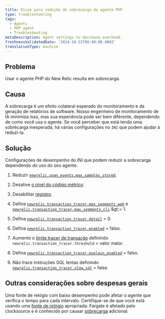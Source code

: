 ```yaml
---
title: Dicas para redução de sobrecarga do agente PHP
type: troubleshooting
tags:
  - Agents
  - PHP agent
  - Troubleshooting
metaDescription: Agent settings to decrease overhead.
freshnessValidatedDate: '2024-10-21T00:00:00.000Z'
translationType: machine
---
```


## Problema

Usar o agente PHP do New Relic resulta em sobrecarga.

## Causa

A sobrecarga é um efeito colateral esperado do monitoramento e da geração de relatórios de software. Nosso engenheiro de monitoramento de IA minimiza isso, mas sua experiência pode ser bem diferente, dependendo de como você usa o agente. Se você perceber que está tendo uma sobrecarga inesperada, há várias configurações no `INI` que podem ajudar a reduzi-la.

## Solução

Configurações de desempenho do INI que podem reduzir a sobrecarga dependendo do uso do seu agente.

1. Reduzir [`newrelic.span_events.max_samples_stored`](/docs/apm/agents/php-agent/configuration/php-agent-configuration/#inivar-span-events-max-samples-stored).

2. Desative [o nível do código métrico](/docs/apm/agents/php-agent/configuration/php-agent-configuration/#inivar-code-level-metrics).

3. Desabilitar [registro](/docs/apm/agents/php-agent/configuration/php-agent-configuration/#log-forwarding).

4. Defina [`newrelic.transaction_tracer.max_segments_web`](/docs/apm/agents/php-agent/configuration/php-agent-configuration/#inivar-tt-maxsegweb) e [`newrelic.transaction_tracer.max_segments_cli`](/docs/apm/agents/php-agent/configuration/php-agent-configuration/#inivar-tt-maxsegcli) &amp;gt;= 1.

5. Defina [`newrelic.transaction_tracer.detail`](/docs/apm/agents/php-agent/configuration/php-agent-configuration/#inivar-tt-detail) = 0.

6. Defina [`newrelic.transaction_tracer.enabled`](/docs/agents/php-agent/configuration/php-agent-configuration#inivar-tt-enabled) = falso.

7. Aumente o [limite tracer de transação](/docs/agents/php-agent/configuration/php-agent-configuration#inivar-tt-threshold) definindo `newrelic.transaction_tracer.threshold` = valor maior.

8. Defina [`newrelic.transaction_tracer.explain_enabled`](/docs/agents/php-agent/configuration/php-agent-configuration#inivar-tt-explain-enabled) = falso.

9. Não trace instruções SQL lentas definindo [`newrelic.transaction_tracer.slow_sql`](/docs/agents/php-agent/configuration/php-agent-configuration#inivar-tt-slowsql) = false.

## Outras considerações sobre despesas gerais

Uma fonte de relógio com baixo desempenho pode afetar o agente que verifica o tempo para cada intervalo. Certifique-se de que você está usando uma [fonte de relógio](https://forum.newrelic.com/s/hubtopic/aAX8W0000008a7rWAA/relic-solution-php-agent-cpu-overhead-tips) apropriada. Fargate é afetado pelo clocksource e é conhecido por causar [sobrecarga](/docs/apm/agents/php-agent/troubleshooting/fargate-nitro-clock-performance-impact/) adicional.